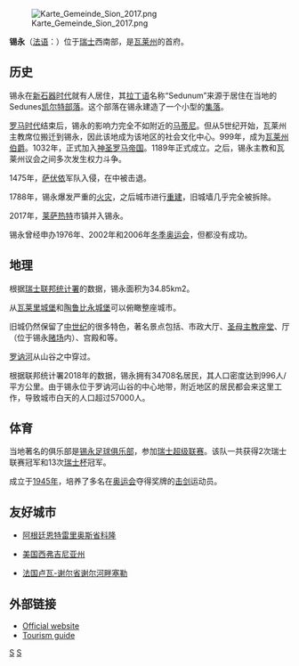 {{Refimprove|time=2020-07-05T13:09:24+00:00}}
{{expand English|time=2019-10-20T00:04:20+00:00}}
{{expand German|time=2019-10-20T00:04:20+00:00}}
{{Infobox settlement
| name = 锡永
| native_name = Sion
| nickname = 
| settlement_type = 城市
| image_skyline = File:Sion 2.jpg
| imagesize = 
| image_caption = 从[[纳克斯|纳克斯]]俯瞰锡永市
| image_flag = 
| flag_size = 
| image_seal = File:Sion-coat of arms.svg
| seal_size = 100x80px
| image_shield = 
| pushpin_map = Switzerland
| pushpin_label_position = bottom
| subdivision_type = 国家
| subdivision_name = {{CHE}}
| subdivision_type1 = [[瑞士行政区划|州]]
| subdivision_name1 = [[瓦莱州|瓦莱州]]
| subdivision_type2 = [[区_(瑞士)|区]]
| subdivision_name2 = {{link-de|锡永区|Bezirk Sitten}}
| subdivision_type3 = 
| subdivision_name3 = 
| leader_title = 
| leader_name = 
| established_title = 
| established_date = 
| established_title2 = 
| established_date2 = 
| elevation_m = 515
| area_total_km2 = 34.8
| population_as_of = 2017年12月31日
| population_total = 34599
| population_density_km2 = auto
| timezone = [[欧洲中部时间|CET]]
| utc_offset = +1
| timezone_DST = [[欧洲中部夏令时间|CEST]]
| utc_offset_DST = +2
| coordinates = {{coord|46|13|59|N|7|21|39|E|region:|display=inline}}
| postal_code_type = [[邮编|邮编]]
| postal_code = 1950
| area_code = 
| blank_name = 
| blank_info = 
| website = {{url|www.sion.ch}}
}}

[[File:Karte_Gemeinde_Sion_2017.png|thumb]]

'''锡永'''（[[法语|法语]]：'''{{lang|fr|Sion}}'''）位于[[瑞士|瑞士]]西南部，是[[瓦莱州|瓦莱州]]的首府。

== 历史 ==
锡永在[[新石器时代|新石器时代]]就有人居住，其[[拉丁语|拉丁语]]名称“Sedunum”来源于居住在当地的Sedunes[[凯尔特人|凯尔特]][[部落|部落]]。这个部落在锡永建造了一个小型的[[聚落|集落]]。

[[罗马时代|罗马时代]]结束后，锡永的影响力完全不如附近的[[马蒂尼_(瓦莱州)|马蒂尼]]。但从5世纪开始，瓦莱州主教席位搬迁到锡永，因此该地成为该地区的社会文化中心。999年，{{link-fr|锡永主教|Diocèse de Sion}}成为[[瓦莱州伯爵|瓦莱州伯爵]]。1032年，正式加入[[神圣罗马帝国|神圣罗马帝国]]。1189年正式成立{{link-fr|锡永主教公国|Principauté épiscopale de Sion}}。之后，锡永主教和瓦莱州议会之间多次发生权力斗争。

1475年，[[萨伏依公国|萨伏依]]军队入侵，在{{link-fr|拉普兰塔战役|Bataille de la Planta}}中被击退。

1788年，锡永爆发严重的[[火灾|火灾]]，之后城市进行[[城市更新|重建]]，旧城墙几乎完全被拆除。

2017年，[[莱萨热特|莱萨热特]]市镇并入锡永。

锡永曾经申办1976年、2002年和2006年[[冬季奥运会|冬季奥运会]]，但都没有成功。

== 地理 ==
根据[[瑞士联邦统计署|瑞士联邦统计署]]的数据，锡永面积为34.85km2。

从[[瓦莱里圣母圣殿|瓦莱里城堡]]和[[陶鲁比永城堡|陶鲁比永城堡]]可以俯瞰整座城市。

旧城仍然保留了[[中世纪|中世纪]]的很多特色，著名景点包括{{link-fr|马若里城堡|Château de la Majorie}}、市政大厅、[[圣母主教座堂_(锡永)|圣母主教座堂]]、{{link-fr|瓦莱州议会|Grand Conseil du canton du Valais}}厅（位于锡永[[赌场|赌场]]内）、{{link-fr|瓦莱州政府|Conseil d'État (Valais)}}宫殿和{{link-fr|巫师之塔|Tour des Sorciers}}等。

[[罗讷河|罗讷河]]从山谷之中穿过。

根据联邦统计署2018年的数据，锡永拥有34708名居民，其人口密度达到996人/平方公里。由于锡永位于罗讷河山谷的中心地带，附近地区的居民都会来这里工作，导致城市白天的人口超过57000人。

== 体育 ==

当地著名的俱乐部是[[錫永足球俱樂部|锡永足球俱乐部]]，参加[[瑞士足球超级联赛|瑞士超级联赛]]。该队一共获得2次瑞士联赛冠军和13次[[瑞士杯|瑞士杯]]冠军。

{{link-fr|锡永击剑协会|Société d'escrime de Sion}}成立于[[1945年|1945年]]，培养了多名在[[奥运会|奥运会]]夺得奖牌的[[击剑|击剑]]运动员。

== 友好城市 ==
* {{flagicon|Argentina}} [[阿根廷|阿根廷]][[科隆_(恩特雷里奥斯省)|恩特雷里奥斯省科隆]]
* {{flagicon|USA}} [[美国|美国]][[西弗吉尼亚州|西弗吉尼亚州]]{{link-en|菲利皮|Philippi, West Virginia}}
* {{flagicon|France}} [[法国|法国]][[卢瓦-谢尔省|卢瓦-谢尔省]][[谢尔河畔塞勒|谢尔河畔塞勒]]

== 外部链接 ==
{{commonscat|Sion}}
* [http://www.sion.ch Official website] {{Wayback|url=http://www.sion.ch/ |date=20110208083530 }} {{de icon}} {{fr icon}}
* [http://switzerland.isyours.com/e/guide/valais/sion.html Tourism guide]

{{Authority control}}

[[Category:瑞士城市|S]]
[[Category:瓦莱州的市镇|S]]